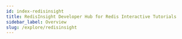 ```yaml
---
id: index-redisinsight
title: RedisInsight Developer Hub for Redis Interactive Tutorials
sidebar_label: Overview
slug: /explore/redisinsight
---
```






<div class="row">

 <div class="col">
     <RedisCard
        title="New to RedisInsight"
        imgPath="redisinsight.png"
        description="Getting started with RedisInsight"
        preview="redisinsight.png"
        page="/explore/redisinsight/getting-started"
        />
  </div>


 <div class="col">
     <RedisCard
        title="RedisInsight Browser Visualization Tutorial"
        imgPath="redisinsight.png"
        description="Visualize Redis database keys using the RedisInsight Browser Tool"
        preview="redisinsight.png"
        page="/explore/redisinsight/browser"
        />
 </div>


 <div class="col">
    <RedisCard
        title="How To Use The RedisInsight Slowlog Debugging Tool"
        description="Debug Redis using the RedisInsight Slowlog Debugging Tool"
        page="/explore/redisinsight/slowlog"
        />
 </div>
</div>
<div class="row">

 <div class="col">
    <RedisCard
        title="RedisInsight Memory Analyzer Tutorial"
        description="Optimize & Analyze Redis using the RedisInsight Memory Analyzer Tool"
        page="/explore/redisinsight/memoryanalyzer"
        />
 </div>


 <div class="col">
     <RedisCard
        title="How To Use The RedisInsight Cluster Management Tool"
        imgPath="redisinsight.png"
        description="Manage Your Redis Cluster using the RedisInsight Cluster Management Tool"
        preview="redisinsight.png"
        page="/explore/redisinsight/cluster"
        />
 </div>

 <div class="col">
     <RedisCard
        title="RedisInsight For Redis Streams Tutorial"
        imgPath="redisinsight.png"
        description="Use Redis Streams Consumer Groups with RedisInsight"
        preview="redisinsight.png"
        page="/explore/redisinsight/streams"
        />
 </div>

</div>

 <div class="row">

 <div class="col">
    <RedisCard
        title="How To Use The RedisInsight Profiler Tool"
        description="Analyze Your Redis Commands Using The Monitor Command"
        page="/explore/redisinsight/profiler"
        />
 </div>


 <div class="col">
     <RedisCard
        title="RedisGraph Browser Visualization Tutorial"
        imgPath=""
        description="Query, Visualize and Manipulate Graphs using the RedisGraph Browser Visualization Tool"
        preview="redisinsight.png"
        page="/explore/redisinsight/redisgraph"
        />
 </div>

 <div class="col">
     <RedisCard
        title="How To Use The RedisGears Browser Tool"
        imgPath="redisinsight.png"
        description="Write Your Serverless Redis function using the RedisGears Browser Tool"
        preview="redisinsight.png"
        page="/explore/redisinsight/redisgears"
        />
 </div>

</div>

 <div class="row">

 <div class="col">
    <RedisCard
        title="RedisTimeSeries Data Management Tutorial"
        description="Manage Redis time-series data using the RedisTimeSeries Browser Tool"
        page="/explore/redisinsight/redistimeseries"
        />
 </div>


 <div class="col">
     <RedisCard
        title="How To Use The RediSearch Browser Tool"
        imgPath=""
        description="Perform Database Search and Analytics using the RediSearch Browser Tool"
        preview="redisinsight.png"
        page="/explore/redisinsight/redisearch"
        />
 </div>


  <div class="col">
     <RedisCard
        title="Elasticache Auto Discovery Using RedisInsight Tutorial"
        imgPath=""
        description="Utilize Elasticache Auto Discovery For Redis with RedisInsight"
        preview="redisinsight.png"
        page="/explore/redisinsight/autodiscover"
        />
 </div>



</div>




